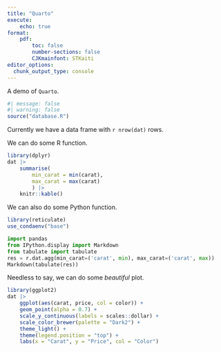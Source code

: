 ```yaml
---
title: "Quarto"
execute: 
    echo: true
format:
    pdf: 
        toc: false
        number-sections: false
        CJKmainfont: STKaiti
editor_options: 
  chunk_output_type: console
---
```


A demo of `Quarto`.

```r
#| message: false
#| warning: false
source("database.R")
```

Currently we have a data frame with `r nrow(dat)` rows.

We can do some R function. 

```r
library(dplyr)
dat |> 
    summarise(
        min_carat = min(carat), 
        max_carat = max(carat)
        ) |> 
    knitr::kable()
```

We can also do some Python function.

```r
library(reticulate)
use_condaenv("base")
```

```python
import pandas 
from IPython.display import Markdown
from tabulate import tabulate
res = r.dat.agg(min_carat=('carat', min), max_carat=('carat', max))
Markdown(tabulate(res))
```

\newpage Needless to say, we can do some *beautiful* plot. 

```r
library(ggplot2)
dat |> 
    ggplot(aes(carat, price, col = color)) +
    geom_point(alpha = 0.7) + 
    scale_y_continuous(labels = scales::dollar) + 
    scale_color_brewer(palette = "Dark2") + 
    theme_light() + 
    theme(legend.position = "top") +
    labs(x = "Carat", y = "Price", col = "Color")
```

